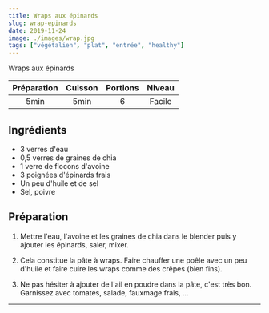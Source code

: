 ```yaml
---
title: Wraps aux épinards
slug: wrap-epinards
date: 2019-11-24
image: ./images/wrap.jpg
tags: ["végétalien", "plat", "entrée", "healthy"]
---
```


<StyledParagraph>Wraps aux épinards</StyledParagraph>

| Préparation | Cuisson | Portions | Niveau |
| :-: | :-: | :-: | :-: |
| 5min | 5min | 6 | Facile |

## Ingrédients
- <ListItem>3 verres d'eau</ListItem>
- <ListItem>0,5 verres de graines de chia</ListItem>
- <ListItem>1 verre de flocons d'avoine</ListItem>
- <ListItem>3 poignées d'épinards frais</ListItem>
- <ListItem>Un peu d'huile et de sel</ListItem>
- <ListItem>Sel, poivre</ListItem>


## Préparation

1. Mettre l'eau, l'avoine et les graines de chia dans le blender puis y ajouter les épinards, saler, mixer.

2. Cela constitue la pâte à wraps. Faire chauffer une poêle avec un peu d'huile et faire cuire les wraps comme des crêpes (bien fins).

3. Ne pas hésiter à ajouter de l'ail en poudre dans la pâte, c'est très bon. Garnissez avec tomates, salade, fauxmage frais, ...

---
